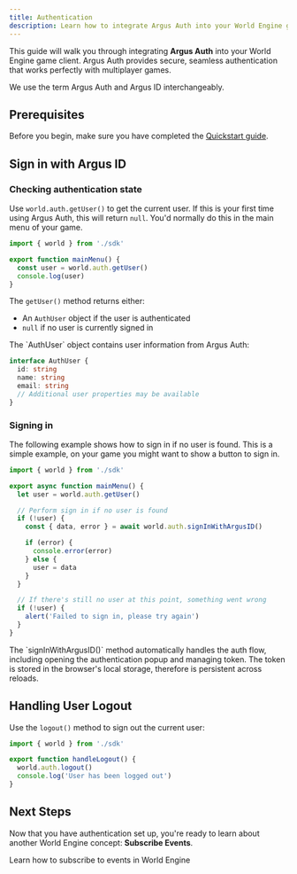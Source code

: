 ```yaml
---
title: Authentication
description: Learn how to integrate Argus Auth into your World Engine game client for seamless user authentication and identity management
---
```


This guide will walk you through integrating **Argus Auth** into your World Engine game client.
Argus Auth provides secure, seamless authentication that works perfectly with multiplayer games.

<Tip>We use the term Argus Auth and Argus ID interchangeably.</Tip>

## **Prerequisites**

Before you begin, make sure you have completed the [Quickstart guide](../quickstart).

## Sign in with Argus ID

### Checking authentication state

Use `world.auth.getUser()` to get the current user. If this is your first time using Argus Auth,
this will return `null`. You'd normally do this in the main menu of your game.

```typescript Main Menu
import { world } from './sdk'

export function mainMenu() {
  const user = world.auth.getUser()
  console.log(user)
}
```

The `getUser()` method returns either:

- An `AuthUser` object if the user is authenticated
- `null` if no user is currently signed in

<Accordion title="What's in the AuthUser object?">
The `AuthUser` object contains user information from Argus Auth:

```typescript
interface AuthUser {
  id: string
  name: string
  email: string
  // Additional user properties may be available
}
```

</Accordion>

### Signing in

The following example shows how to sign in if no user is found. This is a simple example,
on your game you might want to show a button to sign in.

```typescript Main Menu highlight={8}
import { world } from './sdk'

export async function mainMenu() {
  let user = world.auth.getUser()

  // Perform sign in if no user is found
  if (!user) {
    const { data, error } = await world.auth.signInWithArgusID()

    if (error) {
      console.error(error)
    } else {
      user = data
    }
  }

  // If there's still no user at this point, something went wrong
  if (!user) {
    alert('Failed to sign in, please try again')
  }
}
```

<Tip>
  The `signInWithArgusID()` method automatically handles the auth flow, including opening the
  authentication popup and managing token. The token is stored in the browser's local storage,
  therefore is persistent across reloads.
</Tip>

## Handling User Logout

Use the `logout()` method to sign out the current user:

```typescript Logout
import { world } from './sdk'

export function handleLogout() {
  world.auth.logout()
  console.log('User has been logged out')
}
```

## Next Steps

Now that you have authentication set up, you're ready to learn about another World Engine concept: **Subscribe Events**.

<CardGroup cols={2}>
  <Card title="Subscribe Events" icon="podcast" href="./subscribe-events">
    Learn how to subscribe to events in World Engine
  </Card>
</CardGroup>
